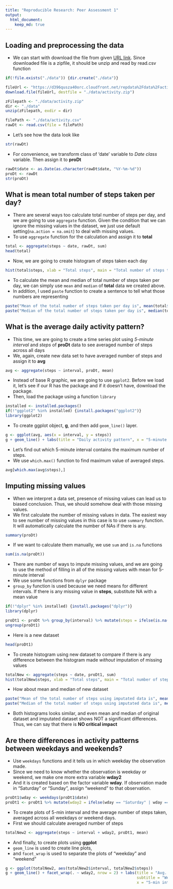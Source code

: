 ```yaml
---
title: "Reproducible Research: Peer Assessment 1"
output: 
  html_document:
    keep_md: true
---
```


## Loading and preprocessing the data

- We can start with download the file from given [URL link](https://d396qusza40orc.cloudfront.net/repdata%2Fdata%2Factivity.zip/).  Since downloaded file is a zipfile, it should be unzip and read by read.csv function
 
```r
if(!file.exists("./data")) {dir.create("./data")}

fileUrl <- "https://d396qusza40orc.cloudfront.net/repdata%2Fdata%2Factivity.zip"
download.file(fileUrl, destfile = "./data/activity.zip")

zFilepath <- "./data/activity.zip"
dir <- "./data"
unzip(zFilepath, exdir = dir)

filePath <- "./data/activity.csv"
rawDt <- read.csv(file = filePath)
```

 - Let's see how the data look like

```r
str(rawDt)
```

 - For convenience, we transform class of 'date' variable to *Date class* variable.  Then assign it to **proDt**

```r
rawDt$date <- as.Date(as.character(rawDt$date, "%Y-%m-%d"))
proDt <- rawDt
str(proDt)
```


## What is mean total number of steps taken per day?

 - There are several ways too calculate total number of steps per day, and we are going to use `aggregate` function.  Given the condition that we can ignore the missing values in the dataset, we just use default setting(`na.action = na.omit`) to deal with missing values.
 - To use `aggregate` function for the calculation and assign it to **total**

```r
total <- aggregate(steps ~ date, rawDt, sum)
head(total)
```
 
 - Now, we are going to create histogram of steps taken each day
 
```r
hist(total$steps, xlab = "Total steps", main = "Total number of steps taken per day", col = "red")
```

 - To calculate the mean and median of total number of steps taken per day, we can simply use `mean` and `median` of **total** data we created above.
 - In addition, I used `paste` function to create a sentence to tell what those numbers are representing

```r
paste("Mean of the total number of steps taken per day is", mean(total$steps))
paste("Median of the total number of steps taken per day is", median(total$steps))
```


## What is the average daily activity pattern?

 - This time, we are going to create a time series plot using *5-minute interval* and *steps* of **proDt** data to see averaged number of steps across all days
 - We, again, create new data set to have averaged number of steps and assign it to **avg**
 
```r
avg <- aggregate(steps ~ interval, proDt, mean)

```

 - Instead of base R graphic, we are going to use `ggplot2`.  Before we load it, let's see if our R has the package and if it doesn't have, download the package.
 - Then, load the package using a function `library`
 
```r
installed <- installed.packages()
if(!"ggplot2" %in% installed) {install.packages("ggplot2")}
library(ggplot2)
```

 - To create ggplot object, **g**, and then add `geom_line()` layer.
 
```r
g <- ggplot(avg, aes(x = interval, y = steps))
g + geom_line() + labs(title = "Daily activity pattern", x = "5-minute interval", y = "Avg. number of steps")
```

 - Let's find out which 5-minute interval contains the maximum number of steps.
 - We use `which.max()` function to find maximum value of averaged steps.

```r
avg[which.max(avg$steps),]
```


## Imputing missing values

 - When we interpret a data set, presence of missing values can lead us to biased conclusion.  Thus, we should somehow deal with those missing values.
 - We first calculate the number of missing values in data.  The easiest way to see number of missing values in this case is to use `summary` function.  It will automatically calculate the number of NAs if there is any.
 
```r
summary(proDt)
```

 - If we want to calculate them manually, we use `sum` and `is.na` functions

```r
sum(is.na(proDt))
```

 - There are number of ways to impute missing values, and we are going to use the method of filling in all of the missing values with mean for 5-minute interval
 - We use some functions from `dplyr` package
 - `group_by` function is used because we need means for different intervals.  If there is any missing value in **steps**, substitute NA with a mean value 

```r
if(!"dplyr" %in% installed) {install.packages("dplyr")}
library(dplyr)
```
```r
proDt1 <- proDt %>% group_by(interval) %>% mutate(steps = ifelse(is.na(steps), mean(steps, na.rm = TRUE), steps))
ungroup(proDt1)
```

 - Here is a new dataset
```r
head(proDt1)
```

 - To create histogram using new dataset to compare if there is any difference between the histogram made *without* imputation of missing values
 
```r
totalNew <- aggregate(steps ~ date, proDt1, sum)
hist(totalNew$steps, xlab = "Total steps", main = "Total number of steps taken per day(imputed data)", col = "orange")
```

 - How about mean and median of new dataset
 
```r
paste("Mean of the total number of steps using imputated data is", mean(totalNew$steps))
paste("Median of the total number of steps using imputated data is", median(totalNew$steps))
```

 - Both histograms looks similar, and even mean and median of original dataset and imputated dataset shows NOT a significant differences.  Thus, we can say that there is **NO critical impact**
 
 
## Are there differences in activity patterns between weekdays and weekends?

 - Use `weekdays` functions and it tells us in which weekday the observation made.
 - Since we need to know whether the observation is weekday or weekend, we make one more extra variable **wday2**
 - And it is created based on the factor variable **wday**.  If observation made in "Saturday" or "Sunday", assign "weekend" to that observation.
 
```r
proDt1$wday <- weekdays(proDt1$date)
proDt1 <- proDt1 %>% mutate(wday2 = ifelse(wday == "Saturday" | wday == "Sunday", "weekend", "weekday"))
```

 - To create plots of 5-min interval and the average number of steps taken, averaged across all weekdays or weekend days.
 - First we should calculate averaged number of steps
 
```r
totalNew2 <- aggregate(steps ~ interval + wday2, proDt1, mean)
```

 - And finally, to create plots using **ggplot**
 - `geom_line` is used to create line plots, 
 - and `facet_wrap` is used to separate the plots of "weekday" and "weekend"

```r
g <- ggplot(totalNew2, aes(totalNew2$interval, totalNew2$steps))
g + geom_line() + facet_wrap(. ~ wday2, nrow = 2) + labs(title = "Avg. number of steps taken in 5-min time interval",
                                                         subtitle = "Weekday VS Weekend",
                                                         x = "5-min interval", y = "Avg. number of steps") 
```
